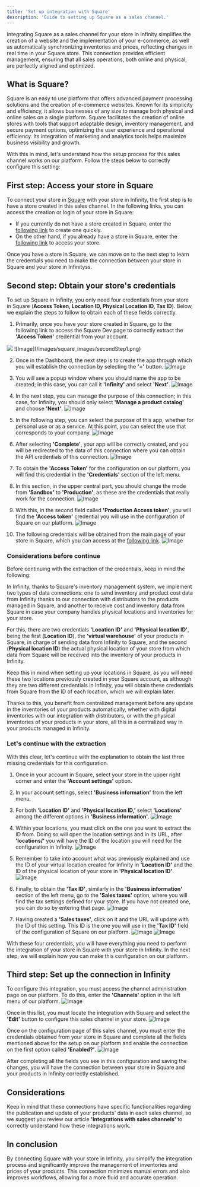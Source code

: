 ```yaml
---
title: 'Set up integration with Square'
description: 'Guide to setting up Square as a sales channel.'
---
```


Integrating Square as a sales channel for your store in Infinity simplifies the creation of a website and the implementation of your e-commerce, as well as automatically synchronizing inventories and prices, reflecting changes in real time in your Square store. This connection provides efficient management, ensuring that all sales operations, both online and physical, are perfectly aligned and optimized.
 
## What is Square?

Square is an easy to use platform that offers advanced payment processing solutions and the creation of e-commerce websites. Known for its simplicity and efficiency, it allows businesses of any size to manage both physical and online sales on a single platform. Square facilitates the creation of online stores with tools that support adaptable design, inventory management, and secure payment options, optimizing the user experience and operational efficiency. Its integration of marketing and analytics tools helps maximize business visibility and growth.

With this in mind, let's understand how the setup process for this sales channel works on our platform. Follow the steps below to correctly configure this setting:

## First step: Access your store in Square

To connect your store in [Square](https://squareup.com/us/en) with your store in Infinity, the first step is to have a store created in this sales channel. In the following links, you can access the creation or login of your store in Square:

- If you currently do not have a store created in Square, enter the [following link](https://squareup.com/signup/en-US) to create one quickly.
- On the other hand, if you already have a store in Square, enter the [following link](https://squareup.com/login?lang_code=en-us) to access your store.

Once you have a store in Square, we can move on to the next step to learn the credentials you need to make the connection between your store in Square and your store in Infinityss.

## Second step: Obtain your store's credentials

To set up Square in Infinity, you only need four credentials from your store in Square (**Access Token, Location ID, Physical Location ID, Tax ID**). Below, we explain the steps to follow to obtain each of these fields correctly.

1. Primarily, once you have your store created in Square, go to the following link to access the Square Dev page to correctly extract the **'Access Token'** credential from your account.
<Frame type="glass">
  <img src="/images/square_images/secondStep1.png" />
</Frame>
![Image](/images/square_images/secondStep1.png)

2. Once in the Dashboard, the next step is to create the app through which you will establish the connection by selecting the **'+'** button.
![Image](/images/square_images/secondStep2.png)

3. You will see a popup window where you should name the app to be created; in this case, you can call it **'Infinity'** and select **'Next'**.
![Image](/images/square_images/secondStep3.png)

4. In the next step, you can manage the purpose of this connection; in this case, for Infinity, you should only select **'Manage a product catalog'** and choose **'Next'**.
![Image](/images/square_images/secondStep4.png)

5. In the following step, you can select the purpose of this app, whether for personal use or as a service. At this point, you can select the use that corresponds to your company.
![Image](/images/square_images/secondStep5.png)

6. After selecting **'Complete'**, your app will be correctly created, and you will be redirected to the data of this connection where you can obtain the API credentials of this connection.
![Image](/images/square_images/secondStep6.png)

7. To obtain the **'Access Token'** for the configuration on our platform, you will find this credential in the **'Credentials'** section of the left menu.

8. In this section, in the upper central part, you should change the mode from **'Sandbox'** to **'Production'**, as these are the credentials that really work for the connection.
![Image](/images/square_images/secondStep8.png)

9. With this, in the second field called **'Production Access token'**, you will find the **'Access token'** credential you will use in the configuration of Square on our platform.
![Image](/images/square_images/secondStep9.png)

10. The following credentials will be obtained from the main page of your store in Square, which you can access at the [following link](https://squareup.com/us/en).
![Image](/images/square_images/secondStep10.png)

### Considerations before continue

Before continuing with the extraction of the credentials, keep in mind the following:

In Infinity, thanks to Square's inventory management system, we implement two types of data connections: one to send inventory and product cost data from Infinity thanks to our connection with distributors to the products managed in Square, and another to receive cost and inventory data from Square in case your company handles physical locations and inventories for your store.

For this, there are two credentials **'Location ID'** and **'Physical location ID'**, being the first (**Location ID**), the **'virtual warehouse'** of your products in Square, in charge of sending data from Infinity to Square, and the second (**Physical location ID**) the actual physical location of your store from which data from Square will be received into the inventory of your products in Infinity.

Keep this in mind when setting up your locations in Square, as you will need these two locations previously created in your Square account, as although they are two different credentials in Infinity, you will obtain these credentials from Square from the ID of each location, which we will explain later.

Thanks to this, you benefit from centralized management before any update in the inventories of your products automatically, whether with digital inventories with our integration with distributors, or with the physical inventories of your products in your store, all this in a centralized way in your products managed in Infinity.

### Let's continue with the extraction

With this clear, let's continue with the explanation to obtain the last three missing credentials for this configuration.

1. Once in your account in Square, select your store in the upper right corner and enter the **'Account settings'** option.

2. In your account settings, select **'Business information'** from the left menu.

3. For both **'Location ID'** and **'Physical location ID,'** select **'Locations'** among the different options in **'Business information'**.
![Image](/images/square_images/secondStep-3.png)

4. Within your locations, you must click on the one you want to extract the ID from. Doing so will open the location settings and in its URL, after **'locations/'** you will have the ID of the location you will need for the configuration in Infinity.
![Image](/images/square_images/secondStep-4.png)

5. Remember to take into account what was previously explained and use the ID of your virtual location created for Infinity in **'Location ID'** and the ID of the physical location of your store in **'Physical location ID'**.
![Image](/images/square_images/secondStep-5.png)

6. Finally, to obtain the **'Tax ID'**, similarly in the **'Business information'** section of the left menu, go to the **'Sales taxes'** option, where you will find the tax settings defined for your store. If you have not created one, you can do so by entering that page.
![Image](/images/square_images/secondStep-6.png)

7. Having created a **'Sales taxes'**, click on it and the URL will update with the ID of this setting. This ID is the one you will use in the **'Tax ID'** field of the configuration of Square on our platform.
![Image](/images/square_images/secondStep-7.png)
![Image](/images/square_images/secondStep-7-2.png)

With these four credentials, you will have everything you need to perform the integration of your store in Square with your store in Infinity. In the next step, we will explain how you can make this configuration on our platform.

## Third step: Set up the connection in Infinity

To configure this integration, you must access the channel administration page on our platform. To do this, enter the **'Channels'** option in the left menu of our platform.
![Image](/images/square_images/thirdStep1.png)

Once in this list, you must locate the integration with Square and select the **'Edit'** button to configure this sales channel in your store.
![Image](/images/square_images/thirdStep2.png)

Once on the configuration page of this sales channel, you must enter the credentials obtained from your store in Square and complete all the fields mentioned above for the setup on our platform and enable the connection on the first option called **'Enabled?'**.
![Image](/images/square_images/thirdStep3.png)

After completing all the fields you see in this configuration and saving the changes, you will have the connection between your store in Square and your products in Infinity correctly established.

## Considerations

Keep in mind that these connections have specific functionalities regarding the publication and update of your products' data in each sales channel, so we suggest you review our article **'Integrations with sales channels'** to correctly understand how these integrations work.

## In conclusion

By connecting Square with your store in Infinity, you simplify the integration process and significantly improve the management of inventories and prices of your products. This connection minimizes manual errors and also improves workflows, allowing for a more fluid and accurate operation.